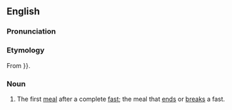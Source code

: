==English==

===Pronunciation===
{{rfp|lang=en}}

===Etymology===
From {{prefix|proto||sort=brosis}} {{etyl|grc}} {{term|βρῶσις||eating|lang=grc|tr=brosis}}}}.

===Noun===
{{en-noun|protobroses}}

# The first [[meal]] after a complete [[fast]]; the meal that [[end]]s or [[break]]s a fast.